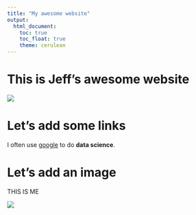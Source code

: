 ```yaml
---
title: "My awesome website"
output: 
  html_document:
    toc: true
    toc_float: true
    theme: cerulean
---
```


# This is Jeff's awesome website

![](https://media.giphy.com/media/drXGoW1iudhKw/giphy.gif)

# Let's add some links 

I often use [google](https://www.google.com) to do **data science**.


# Let's add an image

THIS IS ME

![](images/myself.jpeg)  